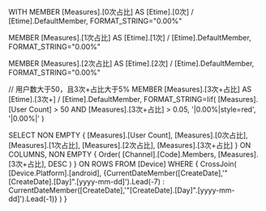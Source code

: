 WITH MEMBER [Measures].[0次占比] AS
[Etime].[0次] / [Etime].DefaultMember,
FORMAT_STRING="0.00%"

MEMBER [Measures].[1次占比] AS
[Etime].[1次] / [Etime].DefaultMember,
FORMAT_STRING="0.00%"

MEMBER [Measures].[2次占比] AS
[Etime].[2次] / [Etime].DefaultMember,
FORMAT_STRING="0.00%"

// 用户数大于50，且3次+占比大于5%
MEMBER [Measures].[3次+占比] AS
[Etime].[3次+] / [Etime].DefaultMember,
FORMAT_STRING=Iif(
    [Measures].[User Count] > 50 AND [Measures].[3次+占比] > 0.05,
    '|0.00%|style=red',
    '|0.00%|'
)

SELECT
NON EMPTY {
    [Measures].[User Count],
    [Measures].[0次占比],
    [Measures].[1次占比],
    [Measures].[2次占比],
    [Measures].[3次+占比]
} ON COLUMNS,
NON EMPTY {
    Order(
        [Channel].[Code].Members,
    	[Measures].[3次+占比],
		DESC
	)
} ON ROWS
FROM [Device]
WHERE {
    CrossJoin(
        [Device.Platform].[android],
        {CurrentDateMember([CreateDate],'"[CreateDate].[Day]"\.[yyyy-mm-dd]').Lead(-7) : CurrentDateMember([CreateDate],'"[CreateDate].[Day]"\.[yyyy-mm-dd]').Lead(-1)}
    )
}